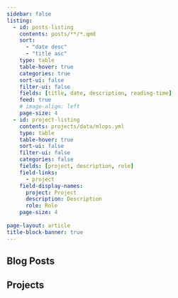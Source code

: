 ```yaml
---
sidebar: false
listing:
  - id: posts-listing
    contents: posts/**/*.qmd
    sort: 
      - "date desc"
      - "title asc"
    type: table
    table-hover: true
    categories: true
    sort-ui: false
    filter-ui: false
    fields: [title, date, description, reading-time]
    feed: true
    # image-align: left
    page-size: 4
  - id: project-listing
    contents: projects/data/mlops.yml
    type: table
    table-hover: true
    sort-ui: false
    filter-ui: false
    categories: false
    fields: [project, description, role]
    field-links: 
      - project
    field-display-names:
      project: Project
      description: Description
      role: Role
    page-size: 4
  
page-layout: article
title-block-banner: true
---
```


## Blog Posts
::: {#posts-listing}
:::


## Projects
::: {#project-listing}
:::
